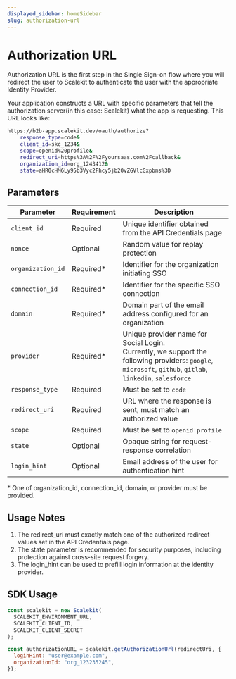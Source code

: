 ```yaml
---
displayed_sidebar: homeSidebar
slug: authorization-url
---
```


# Authorization URL

Authorization URL is the first step in the Single Sign-on flow where you will redirect the user to Scalekit to authenticate the user with the appropriate Identity Provider.

Your application constructs a URL with specific parameters that tell the authorization server(in this case: Scalekit) what the app is requesting. This URL looks like:

```sh
https://b2b-app.scalekit.dev/oauth/authorize?
    response_type=code&
    client_id=skc_1234&
    scope=openid%20profile&
    redirect_uri=https%3A%2F%2Fyoursaas.com%2Fcallback&
    organization_id=org_1243412&
    state=aHR0cHM6Ly95b3Vyc2Fhcy5jb20vZGVlcGxpbms%3D
```

## Parameters

| Parameter         | Requirement | Description                                                     |
| ----------------- | ----------- | --------------------------------------------------------------- |
| `client_id`       | Required    | Unique identifier obtained from the API Credentials page        |
| `nonce`           | Optional    | Random value for replay protection                              |
| `organization_id` | Required\*  | Identifier for the organization initiating SSO                  |
| `connection_id`   | Required\*  | Identifier for the specific SSO connection                      |
| `domain`          | Required\*  | Domain part of the email address configured for an organization |
| `provider`          | Required\*  | Unique provider name for Social Login. <br />Currently, we support the following providers: `google`, `microsoft`, `github`, `gitlab`, `linkedin`, `salesforce`                                            |
| `response_type`   | Required    | Must be set to `code`                                           |
| `redirect_uri`    | Required    | URL where the response is sent, must match an authorized value  |
| `scope`           | Required    | Must be set to `openid profile`                                 |
| `state`           | Optional    | Opaque string for request-response correlation                  |
| `login_hint`      | Optional    | Email address of the user for authentication hint               |

\* One of <SimpleCode>organization_id</SimpleCode>, <SimpleCode>connection_id</SimpleCode>, <SimpleCode>domain</SimpleCode>, or <SimpleCode>provider</SimpleCode> must be provided.

## Usage Notes

1. The <SimpleCode>redirect_uri</SimpleCode> must exactly match one of the authorized redirect values set in the API Credentials page.
2. The <SimpleCode>state</SimpleCode> parameter is recommended for security purposes, including protection against cross-site request forgery.
3. The <SimpleCode>login_hint</SimpleCode> can be used to prefill login information at the identity provider.

## SDK Usage

```javascript
const scalekit = new Scalekit(
  SCALEKIT_ENVIRONMENT_URL,
  SCALEKIT_CLIENT_ID,
  SCALEKIT_CLIENT_SECRET
);

const authorizationURL = scalekit.getAuthorizationUrl(redirectUri, {
  loginHint: "user@example.com",
  organizationId: "org_123235245",
});
```
